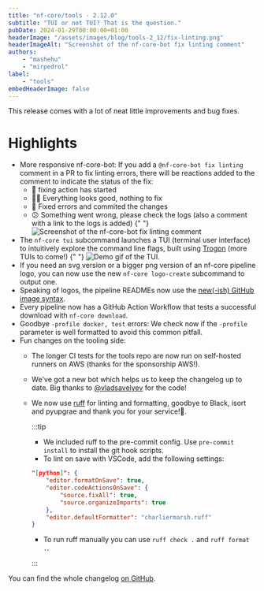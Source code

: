 ```yaml
---
title: "nf-core/tools - 2.12.0"
subtitle: "TUI or not TUI? That is the question."
pubDate: 2024-01-29T00:00:00+01:00
headerImage: "/assets/images/blog/tools-2_12/fix-linting.png"
headerImageAlt: "Screenshot of the nf-core-bot fix linting comment"
authors:
    - "mashehu"
    - "mirpedrol"
label:
    - "tools"
embedHeaderImage: false
---
```



This release comes with a lot of neat little improvements and bug fixes.

# Highlights

- More responsive nf-core-bot: If you add a `@nf-core-bot fix linting`
  comment in a PR to fix linting errors, there will be reactions added
  to the comment to indicate the status of the fix:
    - 👀 fixing action has started
    - 👍🏻 Everything looks good, nothing to fix
    - 🎉 Fixed errors and commited the changes
    - 😕 Something went wrong, please check the logs (also a comment with a link
      to the logs is added)
      {" "}
        <Image src={fix_linting} alt="Screenshot of the nf-core-bot fix linting comment" />
- The `nf-core tui` subcommand launches a TUI (terminal user interface) to
  intuitively explore the command line flags, built using
  [Trogon](https://github.com/Textualize/trogon) (more TUIs to come!)
  {" "}
    <img src={tui.src} alt="Demo gif of the TUI." class="img-fluid" />
- If you need an svg version or a bigger png version of an nf-core pipeline logo,
  you can now use the new `nf-core logo-create` subcommand to output one.
- Speaking of logos, the pipeline READMEs now use the [new(-ish) GitHub image syntax](https://github.blog/changelog/2022-08-15-specify-theme-context-for-images-in-markdown-ga/).
- Every pipeline now has a GitHub Action Workflow that tests a
  successful download with `nf-core download`.
- Goodbye `-profile docker, test` errors: We check now if the `-profile` parameter is
  well formatted to avoid this common pitfall.
- Fun changes on the tooling side:
    - The longer CI tests for the tools repo are now run on self-hosted runners on
      AWS (thanks for the sponsorship AWS!).
    - We've got a new bot which helps us to keep the changelog up to date.
      Big thanks to [@vladsavelyev](https://github.com/vladsavelyev) for the code!
    - We now use [ruff](https://github.com/astral-sh/ruff) for linting and formatting, goodbye to Black, isort and pyupgrae
      and thank you for your service!🫡.

        :::tip
        - We included ruff to the pre-commit config. Use `pre-commit install` to install the git hook scripts.
        - To lint on save with VSCode, add the following settings:

        ```json title=".vscode/settings.json"
        "[python]": {
            "editor.formatOnSave": true,
            "editor.codeActionsOnSave": {
                "source.fixAll": true,
                "source.organizeImports": true
            },
            "editor.defaultFormatter": "charliermarsh.ruff"
        }
        ```

        - To run ruff manually you can use `ruff check .` and `ruff format .`.

        :::

You can find the whole changelog [on GitHub](https://github.com/nf-core/tools/releases/tag/2.12.0).
